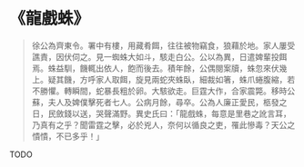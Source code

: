 # 《龍戲蛛》

> 徐公為齊東令。署中有樓，用藏肴餌，往往被物竊食，狼藉於地。家人屢受譙責，因伏伺之。見一蜘蛛大如斗，駭走白公。公以為異，日遣婢輩投餌焉。蛛益馴，饑輒出依人，飽而後去。積年餘，公偶閱案牘，蛛忽來伏幾上。疑其饑，方呼家人取餌，旋見兩蛇夾蛛臥，細裁如箸，蛛爪蜷腹縮，若不勝懼。轉瞬間，蛇暴長粗於卵。大駭欲走。巨霆大作，合家震斃。移時公蘇，夫人及婢僕擊死者七人。公病月餘，尋卒。公為人廉正愛民，柩發之日，民斂錢以送，哭聲滿野。異史氏曰：「龍戲蛛，每意是里巷之訛言耳，乃真有之乎？聞雷霆之擊，必於兇人，奈何以循良之吏，罹此慘毒？天公之憒憒，不已多乎！」

TODO
